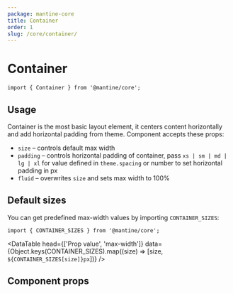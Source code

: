 ```yaml
---
package: mantine-core
title: Container
order: 1
slug: /core/container/
---
```



# Container

<PageHeader
  source="mantine-core/src/Container/Container.tsx"
  docs="core/Container.mdx"
  package="@mantine/core"
/>

```tsx
import { Container } from '@mantine/core';
```

## Usage

Container is the most basic layout element, it centers content horizontally and add horizontal padding from theme.
Component accepts these props:

- `size` – controls default max width
- `padding` – controls horizontal padding of container, pass `xs | sm | md | lg | xl` for value defined in `theme.spacing` or number to set horizontal padding in px
- `fluid` – overwrites `size` and sets max width to 100%

<ContainerBaseDemo />

## Default sizes

You can get predefined max-width values by importing `CONTAINER_SIZES`:

```tsx
import { CONTAINER_SIZES } from '@mantine/core';
```

<DataTable
  head={['Prop value', 'max-width']}
  data={Object.keys(CONTAINER_SIZES).map((size) => [size, `${CONTAINER_SIZES[size]}px`])}
/>

## Component props

<PropsTable component="Container" />
